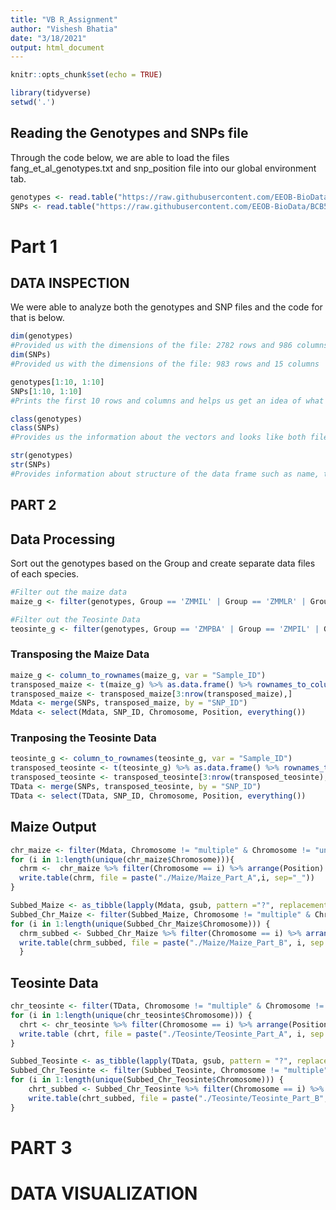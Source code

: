 ```yaml
---
title: "VB R_Assignment"
author: "Vishesh Bhatia"
date: "3/18/2021"
output: html_document
---
```


```r
knitr::opts_chunk$set(echo = TRUE)
```

```r
library(tidyverse)
setwd('.')
```

## Reading the Genotypes and SNPs file
Through the code below, we are able to load the files fang_et_al_genotypes.txt 
and snp_position file into our global environment tab. 
```r
genotypes <- read.table("https://raw.githubusercontent.com/EEOB-BioData/BCB546-Spring2021/main/assignments/UNIX_Assignment/fang_et_al_genotypes.txt", header = TRUE, sep = "\t")
SNPs <- read.table("https://raw.githubusercontent.com/EEOB-BioData/BCB546-Spring2021/main/assignments/UNIX_Assignment/snp_position.txt", header = TRUE, sep = "\t")
```

# Part 1
## DATA INSPECTION

We were able to analyze both the genotypes and SNP files and the code for that is below. 

```r
dim(genotypes)
#Provided us with the dimensions of the file: 2782 rows and 986 columns
dim(SNPs)
#Provided us with the dimensions of the file: 983 rows and 15 columns

genotypes[1:10, 1:10]
SNPs[1:10, 1:10]
#Prints the first 10 rows and columns and helps us get an idea of what the file looks like. 

class(genotypes)
class(SNPs)
#Provides us the information about the vectors and looks like both files are data.frame format. 

str(genotypes)
str(SNPs)
#Provides information about structure of the data frame such as name, type and preview of data in each column. 

```
## PART 2
## Data Processing

Sort out the genotypes based on the Group and create separate data files of each species. 

```r
#Filter out the maize data
maize_g <- filter(genotypes, Group == 'ZMMIL' | Group == 'ZMMLR' | Group == 'ZMMMR')

#Filter out the Teosinte Data
teosinte_g <- filter(genotypes, Group == 'ZMPBA' | Group == 'ZMPIL' | Group == 'ZMPJA')
```

### Transposing the Maize Data

```r
maize_g <- column_to_rownames(maize_g, var = "Sample_ID")
transposed_maize <- t(maize_g) %>% as.data.frame() %>% rownames_to_column(., var = "SNP_ID") 
transposed_maize <- transposed_maize[3:nrow(transposed_maize),]
Mdata <- merge(SNPs, transposed_maize, by = "SNP_ID")
Mdata <- select(Mdata, SNP_ID, Chromosome, Position, everything())
```

### Tranposing the Teosinte Data

```r
teosinte_g <- column_to_rownames(teosinte_g, var = "Sample_ID")
transposed_teosinte <- t(teosinte_g) %>% as.data.frame() %>% rownames_to_column(., var = "SNP_ID") 
transposed_teosinte <- transposed_teosinte[3:nrow(transposed_teosinte),]
TData <- merge(SNPs, transposed_teosinte, by = "SNP_ID")
TData <- select(TData, SNP_ID, Chromosome, Position, everything())
```

## Maize Output

```r
chr_maize <- filter(Mdata, Chromosome != "multiple" & Chromosome != "unknown")
for (i in 1:length(unique(chr_maize$Chromosome))){
  chrm <-  chr_maize %>% filter(Chromosome == i) %>% arrange(Position)
  write.table(chrm, file = paste("./Maize/Maize_Part_A",i, sep="_"))
}

```

```r
Subbed_Maize <- as_tibble(lapply(Mdata, gsub, pattern ="?", replacement ="-", fixed = TRUE))
Subbed_Chr_Maize <- filter(Subbed_Maize, Chromosome != "multiple" & Chromosome != "unknown")
for (i in 1:length(unique(Subbed_Chr_Maize$Chromosome))) {
  chrm_subbed <- Subbed_Chr_Maize %>% filter(Chromosome == i) %>% arrange(desc(Position))
  write.table(chrm_subbed, file = paste("./Maize/Maize_Part_B", i, sep = "_"))
  }

```

## Teosinte Data
```r
chr_teosinte <- filter(TData, Chromosome != "multiple" & Chromosome != "unknown")
for (i in 1:length(unique(chr_teosinte$Chromosome))) {
  chrt <- chr_teosinte %>% filter(Chromosome == i) %>% arrange(Position)
  write.table (chrt, file = paste("./Teosinte/Teosinte_Part_A", i, sep = "_"))
}
```

```r
Subbed_Teosinte <- as_tibble(lapply(TData, gsub, pattern = "?", replacement = "-", fixed = TRUE))
Subbed_Chr_Teosinte <- filter(Subbed_Teosinte, Chromosome != "multiple" & Chromosome != "unknown")
for (i in 1:length(unique(Subbed_Chr_Teosinte$Chromosome))) {
    chrt_subbed <- Subbed_Chr_Teosinte %>% filter(Chromosome == i) %>% arrange(desc(Position))
    write.table(chrt_subbed, file = paste("./Teosinte/Teosinte_Part_B", i, sep = "_"))
}
```

# PART 3
# DATA VISUALIZATION


